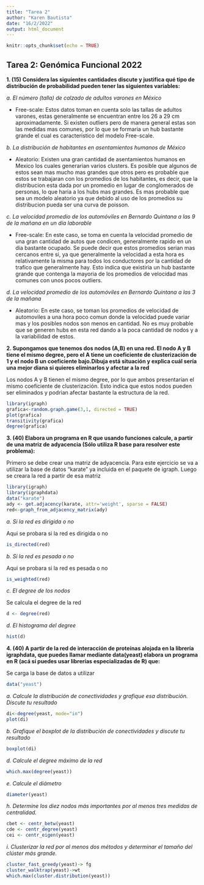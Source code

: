 ---
title: "Tarea 2"
author: "Karen Bautista"
date: "16/2/2022"
output: html_document
---

```{r setup, include=FALSE}
knitr::opts_chunk$set(echo = TRUE)
```

## Tarea 2: Genómica Funcional 2022

**1. (15) Considera las siguientes cantidades discute y justifica qué tipo de distribución de probabilidad pueden tener las siguientes variables:**

*a. El número (talla) de calzado de adultos varones en México*

+ Free-scale: Estos datos toman  en cuenta solo las tallas de adultos varones, estas
generalmente se encuentran entre los 26 a 29 cm aproximadamente. Si existen outliers
pero de manera general estas son las medidas mas comunes, por lo que se formaria un hub bastante grande el cual es caracteristico del modelo Free-scale. 

*b. La distribución de habitantes en asentamientos humanos de México*

+ Aleatorio: Existen una gran cantidad de asentamientos humanos en Mexico los cuales generarian varios clusters. Es posible que algunos de estos sean mas mucho mas grandes que otros pero es probable que estos se trabajaran con los promedios de los habitantes, es decir, que la distribucion esta dada por un promedio en lugar de conglomerados de personas, lo que haria a los hubs mas grandes. Es mas probable que sea un modelo aleatorio ya que debido al uso de los promedios su distribucion pueda ser una curva de poisson. 

*c. La velocidad promedio de los automóviles en Bernardo Quintana a las 9 de la mañana en un día laborable*

+ Free-scale: En este caso, se toma en cuenta la velocidad promedio de una gran cantidad de autos que condicen, generalmente rapido en un dia bastante ocupado. Se puede decir que estos promedios serian mas cercanos entre si, ya que generalmente la velocidad a esta hora es relativamente la misma para todos los conductores por la cantidad de trafico que generalmente hay. Esto indica que existiria un hub bastante grande que contenga la mayoria de los promedios de velocidad mas comunes con unos pocos outliers.

*d. La velocidad promedio de los automóviles en Bernardo Quintana a las 3 de la mañana*

+ Aleatorio: En este caso, se toman los promedios de velocidad de automoviles a una hora poco comun donde la velocidad puede variar mas y los posibles nodos son menos en cantidad. No es muy probable que se generen hubs en esta red dando a la poca cantidad de nodos y a la variabilidad de estos. 

**2. Supongamos que tenemos dos nodos (A,B) en una red. El nodo A y B tiene el mismo degree, pero el A tiene un coeficiente de clusterización de 1 y el nodo B un coeficiente bajo.Dibuja está situación y explica cuál sería una mejor diana si quieres eliminarlos y afectar a la red**

Los nodos A y B tienen el mismo degree, por lo que ambos presentarían el mismo coeficiente de clusterización. Esto indica que estos nodos pueden ser eliminados y podrian afectar bastante la estructura de la red.
```{r}
library(igraph)
grafica<-random.graph.game(3,1, directed = TRUE)
plot(grafica)
transitivity(grafica)
degree(grafica)

```

**3. (40) Elabora un programa en R que usando funciones calcule, a partir de una matriz de adyacencia (Sólo utiliza R base para resolver este problema):**

Primero se debe crear una matriz de adyacencia. Para este ejercicio se va a utilizar la 
base de datos "karate" ya incluida en el paquete de igraph. Luego se creara la red a partir de esa matriz

```{r ady}
library(igraph)
library(igraphdata)
data("karate")
ady <- get.adjacency(karate, attr='weight', sparse = FALSE)
red<-graph_from_adjacency_matrix(ady)
```

*a. Si la red es dirigida o no*

Aqui se probara si la red es dirigida o no
```{r red}
is_directed(red)
```

*b. Si la red es pesada o no*

Aqui se probara si la red es pesada o no
```{r weight}
is_weighted(red)
```

*c. El degree de los nodos*

Se calcula el degree de la red
```{r degree}
d <- degree(red)
```

*d. El histograma del degree*

```{r histogram}
hist(d)
```

**4. (40) A partir de la red de interacción de proteínas alojada en la librería igraphdata, que puedes llamar mediante data(yeast) elabora un programa en R (acá sí puedes usar librerías especializadas de R) que:**

Se carga la base de datos a utilizar
```{r yeast}
data("yeast")
```

*a. Calcule la distribución de conectividades y grafique esa distribución. Discute tu resultado*

```{r di}
di<-degree(yeast, mode="in")
plot(di)
```

*b. Grafique el boxplot de la distribución de conectividades y discute tu resultado*

```{r box}
boxplot(di)
```

*d. Calcule el degree máximo de la red*
```{r max}
which.max(degree(yeast))
```

*e. Calcule el diámetro*

```{r diametro}
diameter(yeast)
```

*h. Determine los diez nodos más importantes por al menos tres medidas de centralidad.*

```{r central}
cbet <- centr_betw(yeast)
cde <- centr_degree(yeast)
cei <- centr_eigen(yeast)
```

*i. Clusterizar la red por al menos dos métodos y determinar el tamaño del clúster más grande.*

```{r cluster}
cluster_fast_greedy(yeast)-> fg
cluster_walktrap(yeast)->wt
which.max(cluster.distribution(yeast))
```